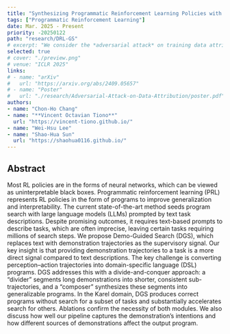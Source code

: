 ```yaml
---
title: "Synthesizing Programmatic Reinforcement Learning Policies with Demonstrations Guided Search"
tags: ["Programmatic Reinforcement Learning"]
date: Mar. 2025 - Present
priority: -20250122
path: "research/DRL-GS"
# excerpt: "We consider the *adversarial attack* on training data attribution methods."
selected: true
# cover: "./preview.png"
# venue: "ICLR 2025"
links:
# - name: "arXiv"
#   url: "https://arxiv.org/abs/2409.05657"
# - name: "Poster"
#   url: "./research/Adversarial-Attack-on-Data-Attribution/poster.pdf"
authors:
- name: "Chon-Ho Chang"
- name: "**Vincent Octavian Tiono**"
  url: "https://vincent-tiono.github.io/"
- name: "Wei-Hsu Lee"
- name: "Shao-Hua Sun"
  url: "https://shaohua0116.github.io/"
---
```


## Abstract

Most RL policies are in the forms of neural networks, which can be viewed as uninterpretable black boxes. Programmatic reinforcement learning (PRL) represents RL policies in the form of programs to improve generalization and interpretability. The current state-of-the-art method seeds program search with large language models (LLMs) prompted by text task descriptions. Despite promising outcomes, it requires text-based prompts to describe tasks, which are often imprecise, leaving certain tasks requiring millions of search steps. We propose Demo-Guided Search (DGS), which replaces text with demonstration trajectories as the supervisory signal. Our key insight is that providing demonstration trajectories to a task is a more direct signal compared to text descriptions. The key challenge is converting perception–action trajectories into domain-specific language (DSL) programs. DGS addresses this with a divide-and-conquer approach: a “divider” segments long demonstrations into shorter, consistent sub-trajectories, and a “composer” synthesizes these segments into generalizable programs. In the Karel domain, DGS produces correct programs without search for a subset of tasks and substantially accelerates search for others. Ablations confirm the necessity of both modules. We also discuss how well our pipeline captures the demonstration’s intentions and how different sources of demonstrations affect the output program.